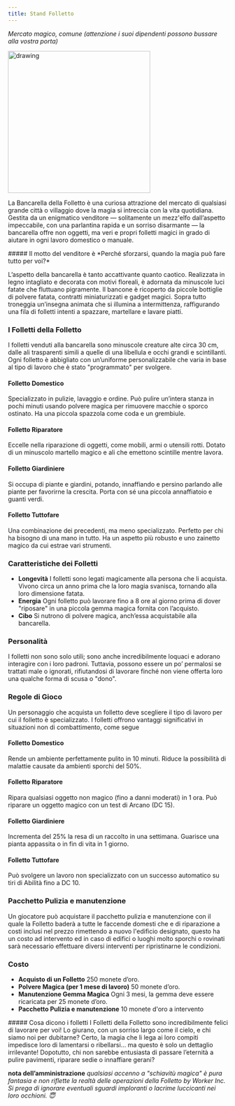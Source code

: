 ```yaml
---
title: Stand Folletto
---
```



*Mercato magico, comune (attenzione i suoi dipendenti possono bussare alla vostra porta)*

<img src="https://cdn.leonardo.ai/users/e9df9e5e-8c47-4d7f-87b3-195ea30587b1/generations/0b304a0d-efc7-4a7c-9c88-8ab7973f71db/Leonardo_Phoenix_09_A_lively_and_messy_stall_made_of_carved_wo_0.jpg" alt="drawing" width="325"/>

La Bancarella della Folletto è una curiosa attrazione del mercato di qualsiasi grande città o villaggio dove la magia si intreccia con la vita quotidiana. Gestita da un enigmatico venditore — solitamente un mezz'elfo dall’aspetto impeccabile, con una parlantina rapida e un sorriso disarmante — la bancarella offre non oggetti, ma veri e propri folletti magici in grado di aiutare in ogni lavoro domestico o manuale.

<DescriptiveBox>
##### Il motto del venditore è
*Perché sforzarsi, quando la magia può fare tutto per voi?*
</DescriptiveBox>

L’aspetto della bancarella è tanto accattivante quanto caotico. Realizzata in legno intagliato e decorata con motivi floreali, è adornata da minuscole luci fatate che fluttuano pigramente. Il bancone è ricoperto da piccole bottiglie di polvere fatata, contratti miniaturizzati e gadget magici. Sopra tutto troneggia un’insegna animata che si illumina a intermittenza, raffigurando una fila di folletti intenti a spazzare, martellare e lavare piatti.



### I Folletti della Folletto
I folletti venduti alla bancarella sono minuscole creature alte circa 30 cm, dalle ali trasparenti simili a quelle di una libellula e occhi grandi e scintillanti. Ogni folletto è abbigliato con un’uniforme personalizzabile che varia in base al tipo di lavoro che è stato "programmato" per svolgere.


#### Folletto Domestico
Specializzato in pulizie, lavaggio e ordine.
Può pulire un’intera stanza in pochi minuti usando polvere magica per rimuovere macchie o sporco ostinato.
Ha una piccola spazzola come coda e un grembiule.

#### Folletto Riparatore
Eccelle nella riparazione di oggetti, come mobili, armi o utensili rotti.
Dotato di un minuscolo martello magico e ali che emettono scintille mentre lavora.

#### Folletto Giardiniere
Si occupa di piante e giardini, potando, innaffiando e persino parlando alle piante per favorirne la crescita.
Porta con sé una piccola annaffiatoio e guanti verdi.

#### Folletto Tuttofare
Una combinazione dei precedenti, ma meno specializzato. Perfetto per chi ha bisogno di una mano in tutto.
Ha un aspetto più robusto e uno zainetto magico da cui estrae vari strumenti.

### Caratteristiche dei Folletti
- **Longevità** I folletti sono legati magicamente alla persona che li acquista. Vivono circa un anno prima che la loro magia svanisca, tornando alla loro dimensione fatata.
- **Energia** Ogni folletto può lavorare fino a 8 ore al giorno prima di dover "riposare" in una piccola gemma magica fornita con l’acquisto.
- **Cibo** Si nutrono di polvere magica, anch’essa acquistabile alla bancarella.

### Personalità
I folletti non sono solo utili; sono anche incredibilmente loquaci e adorano interagire con i loro padroni. Tuttavia, possono essere un po’ permalosi se trattati male o ignorati, rifiutandosi di lavorare finché non viene offerta loro una qualche forma di scusa o "dono".
 
### Regole di Gioco
Un personaggio che acquista un folletto deve scegliere il tipo di lavoro per cui il folletto è specializzato. I folletti offrono vantaggi significativi in situazioni non di combattimento, come segue

#### Folletto Domestico
Rende un ambiente perfettamente pulito in 10 minuti.
Riduce la possibilità di malattie causate da ambienti sporchi del 50%.

#### Folletto Riparatore
Ripara qualsiasi oggetto non magico (fino a danni moderati) in 1 ora.
Può riparare un oggetto magico con un test di Arcano (DC 15).

#### Folletto Giardiniere
Incrementa del 25% la resa di un raccolto in una settimana.
Guarisce una pianta appassita o in fin di vita in 1 giorno.

#### Folletto Tuttofare
Può svolgere un lavoro non specializzato con un successo automatico su tiri di Abilità fino a DC 10.


### Pacchetto Pulizia e manutenzione
Un giocatore può acquistare il pacchetto pulizia e manutenzione con il quale la Folletto baderà a tutte le faccende domesti che e di riparazione a costi inclusi nel prezzo rimettendo a nuovo l'edificio designato, questo ha un costo ad intervento ed in caso di edifici o luoghi molto sporchi o rovinati sarà necessario effettuare diversi interventi per ripristinarne le condizioni. 


### Costo
- **Acquisto di un Folletto** 250 monete d’oro.
- **Polvere Magica (per 1 mese di lavoro)** 50 monete d’oro.
- **Manutenzione Gemma Magica** Ogni 3 mesi, la gemma deve essere ricaricata per 25 monete d’oro.
- **Pacchetto Pulizia e manutenzione** 10 monete d'oro a intervento

<NoteBox>
##### Cosa dicono i folletti
I Folletti della Folletto sono incredibilmente felici di lavorare per voi! Lo giurano, con un sorriso largo come il cielo, e chi siamo noi per dubitarne? Certo, la magia che li lega ai loro compiti impedisce loro di lamentarsi o ribellarsi... ma questo è solo un dettaglio irrilevante! Dopotutto, chi non sarebbe entusiasta di passare l’eternità a pulire pavimenti, riparare sedie o innaffiare gerani?

**nota dell’amministrazione** *qualsiasi accenno a "schiavitù magica" è pura fantasia e non riflette la realtà delle operazioni della Folletto by Worker Inc. Si prega di ignorare eventuali sguardi imploranti o lacrime luccicanti nei loro occhioni. 😇*
</NoteBox>